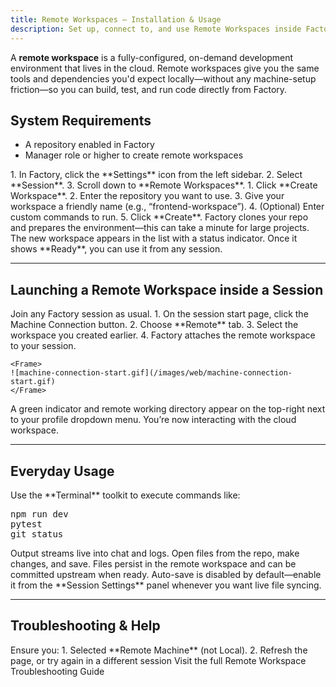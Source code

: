 ```yaml
---
title: Remote Workspaces – Installation & Usage
description: Set up, connect to, and use Remote Workspaces inside Factory sessions
---
```


A **remote workspace** is a fully-configured, on-demand development environment that lives in the cloud. Remote workspaces give you the same tools and dependencies you'd expect locally—without any machine-setup friction—so you can build, test, and run code directly from Factory.

## System Requirements

- A repository enabled in Factory
- Manager role or higher to create remote workspaces

<Steps>

  <Step title="Open Session Settings">
    1. In Factory, click the **Settings** icon from the left sidebar.  
    2. Select **Session**.
    3. Scroll down to **Remote Workspaces**.
  </Step>

  <Step title="Create a New Remote Workspace">
    1. Click **Create Workspace**.  
    2. Enter the repository you want to use.  
    3. Give your workspace a friendly name (e.g., “frontend-workspace”).  
    4. (Optional) Enter custom commands to run.
    5. Click **Create**.
    <Note>
      Factory clones your repo and prepares the environment—this can take a minute for large projects.
    </Note>
  </Step>

  <Step title="Verify Workspace Ready">
    The new workspace appears in the list with a status indicator. Once it shows **Ready**, you can use it from any session.
  </Step>

</Steps>

---

## Launching a Remote Workspace inside a Session

<Steps>

  <Step title="Open or Start a Session">
    Join any Factory session as usual.
  </Step>

  <Step title="Connect to Cloud Machine">
    1. On the session start page, click the Machine Connection button. 
    2. Choose **Remote** tab.  
    3. Select the workspace you created earlier.  
    4. Factory attaches the remote workspace to your session.

    <Frame>
    ![machine-connection-start.gif](/images/web/machine-connection-start.gif)
    </Frame> 
  </Step>

  <Step title="Confirm Connection">
    A green indicator and remote working directory appear on the top-right next to your profile dropdown menu. You’re now interacting with the cloud workspace.
  </Step>

</Steps>

---

## Everyday Usage

<CardGroup cols={2}>

  <Card title="Run CLI Commands" icon="terminal">
    Use the **Terminal** toolkit to execute commands like:
    <pre>npm run dev
pytest
git status</pre>
    Output streams live into chat and logs.
  </Card>

  <Card title="Edit & Save Files" icon="file-code">
    Open files from the repo, make changes, and save.  
    Files persist in the remote workspace and can be committed upstream when ready.
  </Card>

  <Card title="Auto-Save Controls" icon="save">
    Auto-save is disabled by default—enable it from the **Session Settings** panel whenever you want live file syncing.
  </Card>

</CardGroup>

---

## Troubleshooting & Help

<AccordionGroup>

  <Accordion title="Can't connect from session">
    Ensure you:  
    1. Selected **Remote Machine** (not Local).  
    2. Refresh the page, or try again in a different session
  </Accordion>

</AccordionGroup>

<Card title="Need More Help?" icon="life-ring" href="/web/machine-connection/remote-workspaces/troubleshooting">
  Visit the full Remote Workspace Troubleshooting Guide
</Card>
